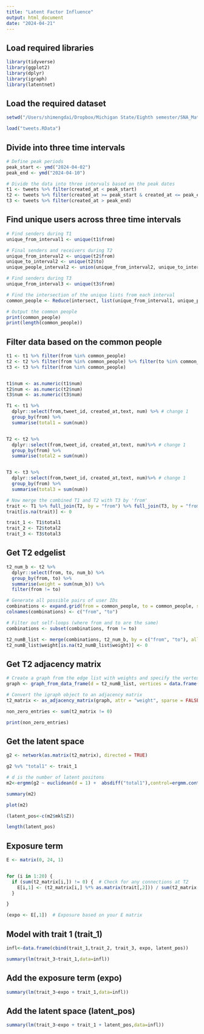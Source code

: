 ```yaml
---
title: "Latent Factor Influence"
output: html_document
date: "2024-04-21"
---
```

## Load required libraries

```r
library(tidyverse)
library(ggplot2)
library(dplyr)
library(igraph)
library(latentnet)
```

## Load the required dataset

```r
setwd("/Users/shimengdai/Dropbox/Michigan State/Eighth semester/SNA_Materials/2024 SNA workshop/data")

load("tweets.RData")
```

## Divide into three time intervals

```r
# Define peak periods
peak_start <- ymd("2024-04-02")
peak_end <- ymd("2024-04-10")

# Divide the data into three intervals based on the peak dates
t1 <- tweets %>% filter(created_at < peak_start)
t2 <- tweets %>% filter(created_at >= peak_start & created_at <= peak_end)
t3 <- tweets %>% filter(created_at > peak_end)
```

## Find unique users across three time intervals

```r

# Find senders during T1 
unique_from_interval1 <- unique(t1$from)

# Final senders and receivers during T2
unique_from_interval2 <- unique(t2$from)
unique_to_interval2 <- unique(t2$to)
unique_people_interval2 <- union(unique_from_interval2, unique_to_interval2)

# Find senders during T3
unique_from_interval3 <- unique(t3$from)

# Find the intersection of the unique lists from each interval
common_people <- Reduce(intersect, list(unique_from_interval1, unique_people_interval2, unique_from_interval3))

# Output the common people
print(common_people)
print(length(common_people))

```
## Filter data based on the common people

```r
t1 <- t1 %>% filter(from %in% common_people) 
t2 <- t2 %>% filter(from %in% common_people) %>% filter(to %in% common_people)
t3 <- t3 %>% filter(from %in% common_people) 


t1$num <- as.numeric(t1$num)
t2$num <- as.numeric(t2$num)
t3$num <- as.numeric(t3$num)

T1 <- t1 %>%  
  dplyr::select(from,tweet_id, created_at,text, num) %>% # change 1
  group_by(from) %>% 
  summarise(total1 = sum(num)) 


T2 <- t2 %>%  
  dplyr::select(from,tweet_id, created_at,text, num)%>% # change 1
  group_by(from) %>% 
  summarise(total2 = sum(num))


T3 <- t3 %>%  
  dplyr::select(from,tweet_id, created_at,text, num)%>% # change 1
  group_by(from) %>% 
  summarise(total3 = sum(num))

# Now merge the combined T1 and T2 with T3 by 'from'
trait <- T1 %>% full_join(T2, by = "from") %>% full_join(T3, by = "from")
trait[is.na(trait)] <- 0

trait_1 <- T1$total1
trait_2 <- T2$total2
trait_3 <- T3$total3
```

## Get T2 edgelist

```r

t2_num_b <- t2 %>%
  dplyr::select(from, to, num_b) %>%
  group_by(from, to) %>%
  summarise(weight = sum(num_b)) %>%
  filter(from != to)

# Generate all possible pairs of user IDs
combinations <- expand.grid(from = common_people, to = common_people, stringsAsFactors = FALSE)
colnames(combinations) <- c("from", "to")

# Filter out self-loops (where from and to are the same)
combinations <- subset(combinations, from != to)

t2_numB_list <- merge(combinations, t2_num_b, by = c("from", "to"), all.x = TRUE)
t2_numB_list$weight[is.na(t2_numB_list$weight)] <- 0

```

## Get T2 adjacency matrix

```r

# Create a graph from the edge list with weights and specify the vertex set
graph <- graph_from_data_frame(d = t2_numB_list, vertices = data.frame(name = common_people), directed = TRUE)

# Convert the igraph object to an adjacency matrix
t2_matrix <- as_adjacency_matrix(graph, attr = "weight", sparse = FALSE)

non_zero_entries <- sum(t2_matrix != 0)

print(non_zero_entries)
```

## Get the latent space


```r

g2 <- network(as.matrix(t2_matrix), directed = TRUE)

g2 %v% "total1" <- trait_1

# d is the number of latent positons
m2<-ergmm(g2 ~ euclidean(d = 1) +  absdiff("total1"),control=ergmm.control(sample.size=5000,burnin=20000,interval=10,Z.delta=5))

summary(m2)

plot(m2)

```
```r
(latent_pos<-c(m2$mkl$Z))

length(latent_pos)

```

## Exposure term 

```r

E <- matrix(0, 24, 1) 


for (i in 1:20) {
  if (sum(t2_matrix[i,]) != 0) {  # Check for any connections at T2
    E[i,1] <- (t2_matrix[i,] %*% as.matrix(trait[,2])) / sum(t2_matrix[i,])
  }

}

(expo <- E[,1])  # Exposure based on your E matrix

```

## Model with trait 1 (trait_1)

```r

infl<-data.frame(cbind(trait_1,trait_2, trait_3, expo, latent_pos))

summary(lm(trait_3~trait_1,data=infl))

```

## Add the exposure term (expo)

```r
summary(lm(trait_3~expo + trait_1,data=infl))
```


## Add the latent space (latent_pos) 

```r
summary(lm(trait_3~expo + trait_1 + latent_pos,data=infl))
```
